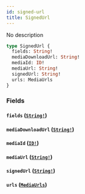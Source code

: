 ```yaml
---
id: signed-url
title: SignedUrl
---
```


No description

```graphql
type SignedUrl {
  fields: String!
  mediaDownloadUrl: String!
  mediaId: ID!
  mediaUrl: String!
  signedUrl: String!
  urls: MediaUrls
}
```

### Fields

#### `fields` ([`String!`](/graphql/scalars/string))

#### `mediaDownloadUrl` ([`String!`](/graphql/scalars/string))

#### `mediaId` ([`ID!`](/graphql/scalars/id))

#### `mediaUrl` ([`String!`](/graphql/scalars/string))

#### `signedUrl` ([`String!`](/graphql/scalars/string))

#### `urls` ([`MediaUrls`](/graphql/objects/media-urls))
